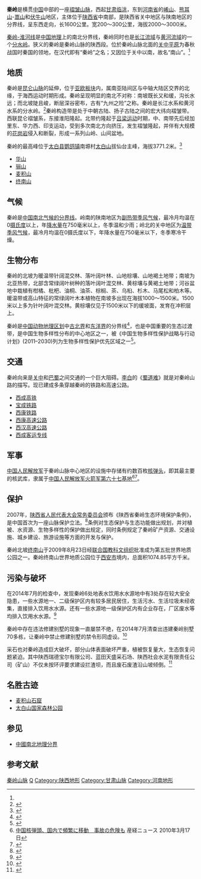 {{Geobox|山脉
|name= 秦岭
|map=
|map_size=
|image=Qin_Ling.png
|image_size= 250px
|image_caption=
|country= {{CHN}}
|country_flag= 1
|region= [[陝西省|陝西省]]中南部
|parent=
|geology=
|period=
|orogeny=
|highest= [[太白山|太白山]] 
|highest_elevation= 3771.2
|highest_lat_d=33|highest_lat_m=57|highest_lat_s=48|highest_lat_NS=N
|highest_long_d=107|highest_long_m=37|highest_long_s=05|highest_long_EW=E
}}

'''秦岭'''是横贯[[中国|中国]]中部的一座[[褶皱|褶皱]][[山脉|山脉]]，西起[[甘肃|甘肃]][[临洮|临洮]]，东到[[河南省|河南省]]的[[崤山|崤山]]、[[熊耳山|熊耳山]]-[[嵩山|嵩山]]和[[伏牛山|伏牛山]]地区，主体位于[[陕西省|陕西省]]中南部，是陕西省关中地区与陕南地区的分界线，呈东西走向，长1600公里。宽200～300公里，海拔2000～3000米。

[[秦岭-淮河线|秦岭-淮河线]]是[[中国地理|中国地理]]上的南北分界线，秦岭同时也是[[长江流域|长江流域]]与[[黄河流域|黄河流域]]的一个[[分水岭|分水岭]]。狭义的秦岭是秦岭山脉的陕西段。位於秦岭山脉北面的[[关中平原|关中平原]]为春秋战国时秦国的领地，在汉代即有“秦岭”之名；又因位于关中以南，故名“南山”。<ref name="宋保平" />

== 地质 ==
秦岭是[[昆仑山脉|昆仑山脉]]的延伸，位于[[亚欧板块|亚欧板块]]内，属南亚陆间区与中轴大陆区交界的北缘，于海西运动时期形成。秦岭呈现明显的南北不对称：南坡既长又和缓，沟长水远；而北坡陡且峻，断层深谷密布，古有“九州之险”之称。秦岭是长江水系和黄河水系的分水岭。<ref name="宋保平">{{Cite book |author=|title=中华人文自然百科 地理卷|publisher=北京师范大学出版社 |date=2011-04 |pages=14 |ISBN= |accessdate=2013-02-11 |url=http://book.chaoxing.com/ebook/detail_12786926.html |language=zh-hans}}</ref>秦岭构造带是处于中朝古陆、扬子古陆之间的宏大纬向褶皱带。西联昆仑褶皱系，东接淮阳隆起。北带约隆起于[[吕梁运动|吕梁运动]]时期，中、南带先后经加里东、华力西、印支运动，受到多次南北方向挤压，发生褶皱隆起，并伴有大规模的[[花岗岩|花岗岩]]侵入和断裂，形成一系列山岭、山间盆地。

秦岭的最高峰位于[[太白县|太白县]][[鹦鸽镇|鹦鸽镇]]南塬村[[太白山|太白山]]拔仙台主峰，海拔3771.2米。<ref>{{Cite web |url=http://news.hsw.cn/system/2015/1205/333667.shtml |title=新秦岭测绘成果公布 秦岭不止72峪峪口达上百个 |author=王卫平 |date=2015年12月5日 |publisher=华商网 |language=zh-hans |accessdate=2015年12月5日 |quote= |archive-date=2015年12月8日 |archive-url=https://web.archive.org/web/20151208103719/http://news.hsw.cn/system/2015/1205/333667.shtml |dead-url=no }}</ref>
* [[华山|华山]]
* [[骊山|骊山]]
* [[麦积山|麦积山]]
* [[终南山|终南山]]

{{wide image|Xingjiaosi, Xi'an Banner.jpg|1600px|align-cap=center|护国兴教寺方向望秦岭}}

== 气候 ==
秦岭是[[中國南北地理分界|中国南北气候的分界线]]。岭南的陕南地区为[[副热带季风气候|副热带季风气候]]，最冷月均温在0[[摄氏度|摄氏度]]以上，年[[降水量|降水量]]在750毫米以上，冬季温和少雨；岭北的关中地区为[[温带季风气候|温带季风气候]]，最冷月均温在0摄氏度以下，年降水量在750毫米以下，冬季寒冷干燥。

== 生物分布 ==
秦岭的北坡为暖温带针阔混交林、落叶阔叶林、山地棕壤、山地褐土地带；南坡为北亚热带，北部含常绿阔叶树种的落叶阔叶混交林、黄棕壤与黄褐土地带；河谷盆地中栽植有柑橘、枇杷、油桐、油茶、棕榈、茶、乌桕、杉木、马尾松和柏木等。暖温带或高山特征的常绿阔叶木本植物在南坡多出现在海拔1000～1500米。1500米以上多为针叶阔叶混交林。黄棕壤仅见于1500米以下的缓坡面，发育在冲积层上。

秦岭是[[中国动物地理区划|中国动物地理区划]]中[[古北界|古北界]]和[[东洋界|东洋界]]的分界线<ref>{{cite book |author1=张荣祖 |title=中国动物地理 |date=2011 |publisher=科学出版社 |isbn=9787030319203}}</ref>，也是中国重要的生态过渡带，是中国生物多样性分布的中心地区之一，被《中国生物多样性保护战略与行动计划》(2011–2030)列为生物多样性保护优先区域之一<ref>{{cite journal |last1=Yan |first1=Wenbo |last2=Ji |first2=Shengnan |last3=Shuai |first3=Lingying |last4=Zhao |first4=Leigang |last5=Zhu |first5=Dapeng |last6=Zeng |first6=Zhigao |title=The spatial distribution patterns of mammal species diversity in Yangxian county on the southern slope of the Qinling Mountains |journal=Biodiversity Science |date=2019 |volume=27 |issue=2 |pages=177–185 |doi=10.17520/biods.2018266}}</ref>。

== 交通 ==
秦岭向来是[[关中|关中]]和[[巴蜀|巴蜀]]之间交通的一个巨大阻碍。[[李白|李白]]的《[[蜀道难|蜀道难]]》就是对秦岭山路的描写。现已建成多条穿越秦岭的铁路和高速公路。
* [[西成高铁|西成高铁]]
* [[宝成铁路|宝成铁路]]
* [[西康铁路|西康铁路]]
* [[西康高速公路|西康高速公路]]
* [[西汉高速公路|西汉高速公路]]
* [[西成客运专线|西成客运专线]]

== 军事 ==
[[中国人民解放军|中国人民解放军]]于秦岭山脉中心地区的设施中存储有约数百枚[[核弹头|核弹头]]，即其最主要的核武库，隶属于[[中国人民解放军火箭军第六十七基地|中国人民解放军火箭军第六十七基地]]<ref>[http://sankei.jp.msn.com/world/america/100318/amr1003180000000-n1.htm 中国核弾頭、国内で頻繁に移動　事故の危険も] 産経ニュース 2010年3月17日</ref><ref>{{cite journal |last1=Kristensen |first1=Hans |last2=Korda |first2=Matt |title=Chinese nuclear forces, 2020 |url=https://www.tandfonline.com/doi/full/10.1080/00963402.2020.1846432 |journal=Bulletin of the Atomic Scientists |year=2020 |volume=76 |issue=6 |pages=443–457 |doi=10.1080/00963402.2020.1846432 |s2cid=228097051 |access-date=1 March 2021|doi-access=free }}</ref>。

== 保护 ==
2007年，[[陕西省人民代表大会常务委员会|陕西省人民代表大会常务委员会]]颁布《陕西省秦岭生态环境保护条例》，是中国首次为一座山脉保护立法。<ref>{{Cite web |url=http://xian.qq.com/a/20131018/011733.htm |title=秦岭72峪探幽（组图） |author= |date=2013-10-18 |publisher=大秦网 |language=zh-hans |accessdate=2014年4月13日 |quote= |archive-date=2014-04-13 |archive-url=https://web.archive.org/web/20140413142425/http://xian.qq.com/a/20131018/011733.htm |dead-url=no }}</ref>条例对生态保护与生态功能做出规划，并对植被、水资源、生物多样性的保护做出规定，同时条例规定了秦岭矿产资源、交通设施、城乡建设、旅游设施等方面的开发与保护。

秦岭北坡[[终南山|终南山]]于2009年8月23日经[[联合国教科文组织|联合国教科文组织]]批准成为第五批世界地质公园之一。秦岭终南山世界地质公园位于[[西安市|西安市]]境内，总面积1074.85平方千米。

== 污染与破坏 ==
在2014年7月的检查中，发现秦岭6处地表水饮用水水源地中有3处存在较大安全隐患，一些水源地一、二级保护区内有较多居民居住，生活污水、生活垃圾未经收集，直接排入饮用水水源。还有一些水源地一级保护区内有企业存在，厂区废水等均排入饮用水水源。<ref>{{Cite web |url=http://www.zhb.gov.cn/zhxx/hjyw/201407/t20140718_280174.htm |title=陕西严查秦岭环境违法问题 6处饮用水水源有3处存在隐患 |author= |date=2014-07-18 |publisher=中国环境报 |language=zh-hans |accessdate=2014年7月18日 |quote= |deadurl=yes |archiveurl=https://web.archive.org/web/20140725213231/http://www.zhb.gov.cn/zhxx/hjyw/201407/t20140718_280174.htm |archivedate=2014年7月25日 }}</ref>

秦岭中存在违法修建别墅的现象一直屡禁不绝，在2014年7月清查出违建秦岭别墅70多栋，让秦岭中禁止修建别墅的禁令形同虚设。<ref>{{Cite web |url= http://epaper.jinghua.cn/html/2014-06/04/content_94224.htm |title=十年“禁墅令”成虚设秦岭成少数人后花园 |author= |date=2014年6月4日 |publisher=京华时报台 |language=zh-hans |accessdate=2014年7月18日 |quote= |deadurl=yes |archiveurl= https://web.archive.org/web/20140726023222/http://epaper.jinghua.cn/html/2014-06/04/content_94224.htm |archivedate=2014年7月26日 }}</ref>

采石也对秦岭造成巨大破坏，部分山体表面破坏严重，植被恢复量大，生态恢复问题紧迫。其中陕西瑞德宝尔有限公司、蓝田天盛采石场、陕西社会水泥有限责任公司（矿山）不仅未按环评要求建设拦渣坝，而且废石废渣沿山坡倾倒。<ref>{{Cite web |url=http://photos.caixin.com/2014-07-17/100705620.html |title=秦岭伤痕 |author= |date=2014年7月17日 |publisher=财新网 |language=zh-hans |accessdate=2014年7月18日 |quote= |archive-date=2014年7月28日 |archive-url=https://web.archive.org/web/20140728195336/http://photos.caixin.com/2014-07-17/100705620.html |dead-url=no }}</ref>

== 名胜古迹 ==
* [[麦积山石窟|麦积山石窟]]
* [[太白山国家森林公园|太白山国家森林公园]]

== 参见 ==
* [[中國南北地理分界|中國南北地理分界]]

== 参考文献 ==
{{Reflist|2}}

{{中国山脉}}

{{Authority control}}
[[Category:秦岭山脉|]]
[[Category:中国山脉|Q]]
[[Category:陕西地形|Category:陕西地形]]
[[Category:甘肃山脉|Category:甘肃山脉]]
[[Category:河南地形|Category:河南地形]]
